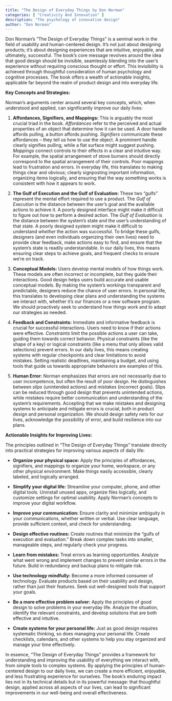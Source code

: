 ```yaml
---
title: "The Design of Everyday Things by Don Norman"
categories: [ "Creativity And Innovation" ]
description: "The psychology of innovative design"
author: "Don Norman"
---
```

Don Norman's "The Design of Everyday Things" is a seminal work in the field of usability and human-centered design. It's not just about designing products; it's about designing experiences that are intuitive, enjoyable, and ultimately, successful.  The book's core message revolves around the idea that good design should be invisible, seamlessly blending into the user's experience without requiring conscious thought or effort.  This invisibility is achieved through thoughtful consideration of human psychology and cognitive processes.  The book offers a wealth of actionable insights, applicable far beyond the realm of product design and into everyday life.

**Key Concepts and Strategies:**

Norman's arguments center around several key concepts, which, when understood and applied, can significantly improve our daily lives:

1. **Affordances, Signifiers, and Mappings:**  This is arguably the most crucial triad in the book.  *Affordances* refer to the perceived and actual properties of an object that determine how it can be used. A door handle affords pulling, a button affords pushing.  *Signifiers* communicate these affordances – they tell us how to use the object.  A prominent handle clearly signifies pulling, while a flat surface might suggest pushing.  *Mappings* connect controls to their effects in a clear and intuitive way.  For example, the spatial arrangement of stove burners should directly correspond to the spatial arrangement of their controls.  Poor mappings lead to frustration and errors. In everyday life, this translates to making things clear and obvious; clearly signposting important information, organizing items logically, and ensuring that the way something works is consistent with how it appears to work.

2. **The Gulf of Execution and the Gulf of Evaluation:** These two "gulfs" represent the mental effort required to use a product.  The *Gulf of Execution* is the distance between the user's goal and the available actions to achieve it.  A poorly designed interface might make it difficult to figure out *how* to perform a desired action.  The *Gulf of Evaluation* is the distance between the system's state and the user's understanding of that state.  A poorly designed system might make it difficult to understand *whether* the action was successful.  To bridge these gulfs, designers (and even individuals organizing their own lives) need to provide clear feedback, make actions easy to find, and ensure that the system's state is readily understandable.  In our daily lives, this means ensuring clear steps to achieve goals, and frequent checks to ensure we're on track.

3. **Conceptual Models:**  Users develop mental models of how things work. These models are often incorrect or incomplete, but they guide their interactions.  Good design helps users build accurate and usable conceptual models.  By making the system's workings transparent and predictable, designers reduce the chance of user errors.  In personal life, this translates to developing clear plans and understanding the systems we interact with, whether it's our finances or a new software program.  We should proactively seek to understand how things work and to adapt our strategies as needed.

4. **Feedback and Constraints:**  Immediate and informative feedback is crucial for successful interactions.  Users need to know if their actions were effective.  *Constraints* limit the possible actions a user can take, guiding them towards correct behavior.  Physical constraints (like the shape of a key) or logical constraints (like a menu that only allows valid selections) prevent errors.  In our daily lives, this means creating systems with regular checkpoints and clear limitations to avoid mistakes.  Setting realistic deadlines, maintaining a budget, and using tools that guide us towards appropriate behaviors are examples of this.

5. **Human Error:** Norman emphasizes that errors are not necessarily due to user incompetence, but often the result of poor design.  He distinguishes between *slips* (unintended actions) and *mistakes* (incorrect goals).  Slips can be reduced through good design that prevents unintended actions, while mistakes require better communication and understanding of the system's requirements.  Accepting that we make mistakes and designing systems to anticipate and mitigate errors is crucial, both in product design and personal organization. We should design safety nets for our lives, acknowledge the possibility of error, and build resilience into our plans.


**Actionable Insights for Improving Lives:**

The principles outlined in "The Design of Everyday Things" translate directly into practical strategies for improving various aspects of daily life:

* **Organize your physical space:** Apply the principles of affordances, signifiers, and mappings to organize your home, workspace, or any other physical environment.  Make things easily accessible, clearly labeled, and logically arranged.

* **Simplify your digital life:**  Streamline your computer, phone, and other digital tools.  Uninstall unused apps, organize files logically, and customize settings for optimal usability.  Apply Norman's concepts to improve your digital workflow.

* **Improve your communication:**  Ensure clarity and minimize ambiguity in your communications, whether written or verbal.  Use clear language, provide sufficient context, and check for understanding.

* **Design effective routines:** Create routines that minimize the "gulfs of execution and evaluation."  Break down complex tasks into smaller, manageable steps, and regularly check your progress.

* **Learn from mistakes:**  Treat errors as learning opportunities.  Analyze what went wrong and implement changes to prevent similar errors in the future.  Build in redundancy and backup plans to mitigate risk.

* **Use technology mindfully:**  Become a more informed consumer of technology.  Evaluate products based on their usability and design, rather than just their features.  Seek out well-designed tools that support your goals.

* **Be a more effective problem solver:**  Apply the principles of good design to solve problems in your everyday life.  Analyze the situation, identify the relevant constraints, and develop solutions that are both effective and intuitive.

* **Create systems for your personal life:**  Just as good design requires systematic thinking, so does managing your personal life.  Create checklists, calendars, and other systems to help you stay organized and manage your time effectively.


In essence, "The Design of Everyday Things" provides a framework for understanding and improving the usability of everything we interact with, from simple tools to complex systems. By applying the principles of human-centered design to our daily lives, we can create a more efficient, enjoyable, and less frustrating experience for ourselves. The book’s enduring impact lies not in its technical details but in its powerful message: that thoughtful design, applied across all aspects of our lives, can lead to significant improvements in our well-being and overall effectiveness.

